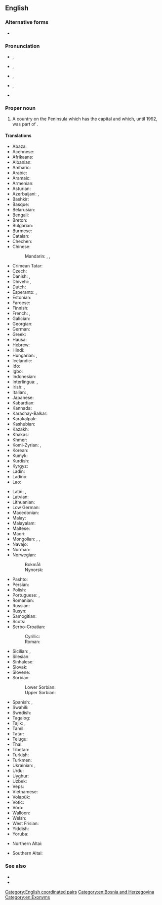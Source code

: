 ==English==
{{wikipedia}}

===Alternative forms===
* {{alter|en|BiH|Bosnia-Herzegovina|Bosnia|Bosnia and Hercegovina|Bosnia-Hercegovina|Herzeg-Bosnia}}

===Pronunciation===
* {{IPA|en|/ˈbɒzni.ə ænd ˌhɜɹtsɨɡoʊˈviːnə/}}, {{enPR|bŏz′·nē·ə and hûrts′·ə·gōv′·ĭn·ə}}
* {{IPA|en|/ˈbɒzni.ə ænd hɜɹtsɨˈɡoʊvɨnə/}}, {{enPR|bŏz′·nē·ə and hûrts′·ə·gōv′·ĭn·ə}}
* {{IPA|en|/ˈbɒzni.ə ənd ˌhɜɹtsɨɡoʊˈviːnə/}}, {{enPR|bŏz′·nē·ə ənd hûrts′·ə·gōv′·ĭn·ə}}
* {{IPA|en|/ˈbɒzni.ə ənd hɜɹtsɨˈɡoʊvɨnə/}}, {{enPR|bŏz′·nē·ə ənd hûrts′·ə·gōv′·ĭn·ə}}
* {{audio|en|En-us-Bosnia and Herzegovina.ogg|Audio (US)}}

===Proper noun===
{{en-proper noun}}

# {{senseid|en|Q225}}A country on the {{l|en|Balkan}} Peninsula which has the capital {{l|en|Sarajevo}} and which, until 1992, was part of {{l|en|Yugoslavia}}.

====Translations====
{{trans-top|id=Q225|country on the Balkan peninsula}}
* Abaza: {{t|abq|Босния-Герцеговина}}
* Acehnese: {{t|ace|Bosnia Hèrzègovina}}
* Afrikaans: {{t|af|Bosnië-Herzegowina}}
* Albanian: {{t+|sq|Bosnja dhe Hercegovina|f}}
* Amharic: {{t|am|ቦስኒያና ሄርጸጎቪና}}
* Arabic: {{t|ar|اَلْبُوسْنَة وَالْهَرْسَك|f|tr=al-būsna wa-l-harsak}}
* Aramaic: {{t|arc|ܒܘܣܢܐ ܘܗܪܬܣܓܘܒܝܢܐ}}
* Armenian: {{t|hy|Բոսնիա եւ Հերցեգովինա}}
* Asturian: {{t|ast|Bosnia y Hercegovina}}
* Azerbaijani: {{t|az|Bosniya-Herseqovina}}, {{t+|az|Bosniya və Herseqovina}}
* Bashkir: {{t|ba|Босния һәм Герцеговина}}
* Basque: {{t+|eu|Bosnia-Herzegovina}}
* Belarusian: {{t|be|Бо́снія і Герцагаві́на|f}}
* Bengali: {{t|bn|বসনিয়া ও হার্জেগোভিনা}}
* Breton: {{t|br|Bosnia ha Herzegovina}}
* Bulgarian: {{t|bg|Бо́сна и Херцего́вина|f}}
* Burmese: {{t|my|ဘော့စနီးယားနှင့်ဟာဇီဂိုဗီးနား}}
* Catalan: {{t+|ca|Bòsnia i Hercegovina|f}}
* Chechen: {{t|ce|Босни-Герцеговина}}
* Chinese:
*: Mandarin: {{qualifier|full name}} {{t+|cmn|波斯尼亞和黑塞哥維那}}, {{t+|cmn|波斯尼亚和黑塞哥维那|tr=Bōsīníyà hé Hēisāigēwéinà}}, {{qualifier|abbreviation}} {{t+|cmn|波黑|tr=Bōhēi}}
* Crimean Tatar: {{t|crh|Bosna ve Hersek}}
* Czech: {{t+|cs|Bosna a Hercegovina|f}}
* Danish: {{t+|da|Bosnien-Hercegovina}}, {{t|da|Bosnien og Hercegovina}}
* Dhivehi: {{t|dv|ބޮސްނިއާ}}, {{t+|dv|ބޮސްނިޔާ އެންޑް ހެރްޒިގޮވީނާ}}
* Dutch: {{t+|nl|Bosnië en Herzegovina}}
* Esperanto: {{t|eo|Bosnio-Hercegovino}}, {{t|eo|Bosnio kaj Hercegovino}}
* Estonian: {{t+|et|Bosnia ja Hertsegoviina}}
* Faroese: {{t|fo|Bosnia-Hersegovina}}
* Finnish: {{t+|fi|Bosnia ja Hertsegovina}}
* French: {{t+|fr|Bosnie-Herzégovine|f}}, {{qualifier|rare}} {{t+|fr|Bosnie-et-Herzégovine|f}}
* Galician: {{t+|gl|Bosnia e Hercegovina}}
* Georgian: {{t|ka|ბოსნია და ჰერცეგოვინა}}
* German: {{t+|de|Bosnien und Herzegowina|n}}
* Greek: {{t+|el|Βοσνία και Ερζεγοβίνη|f}}
* Hausa: {{t|ha|Bosnia da Herzegovina}}
* Hebrew: {{t+|he|בּוֹסְנִיָּה וְהֶרְצֶגוֹבִינָה|f|tr=bosniya v'hertsegovina}}
* Hindi: {{t|hi|बोसनिया हर्ज़ेगोविना}}
* Hungarian: {{t+|hu|Bosznia-Hercegovina}}, {{t|hu|Bosznia és Hercegovina}}
* Icelandic: {{t+|is|Bosnía og Hersegóvína}}
* Ido: {{t+|io|Bosnia e Herzegovina}}
* Igbo: {{t-needed|ig}}
* Indonesian: {{t|id|Bosnia-Herzegovina}}
* Interlingua: {{t|ia|Bosnia-Herzegovina}}, {{t|ia|Bosnia e Herzegovina}}
* Irish: {{t|ga|an [[Boisnia-Heirseagaivéin|Bhoisnia-Heirseagaivéin]]|f}}, {{t|ga|an [[Boisnia agus an Heirseagaivéin|Bhoisnia agus an Heirseagaivéin]]|f}}
* Italian: {{t|it|Bosnia-Erzegovina|f}}, {{t+|it|Bosnia ed Erzegovina|f}}
* Japanese: {{t+|ja|ボスニア・ヘルツェゴヴィナ|tr=Bosunia-Herutsegovina}}
* Kabardian: {{t|kbd|Босниерэ Герцеговинэрэ}}
* Kannada: {{t+|kn|ಬೊಸ್ನಿಯ ಮತ್ತು ಹೆರ್ಜೆಗೊವಿನ}}
* Karachay-Balkar: {{t|krc|Босния бла Герцеговина}}
* Karakalpak: {{t|kaa|Bosniya ha'm Gertsegovina}}
* Kashubian: {{t|csb|Bòsnijô ë Hercegòwina|f}}
* Kazakh: {{t|kk|Босния Герцеговина}}
* Khakas: {{t|kjh|Босния паза Герцеговина}}
* Khmer: {{t|km|បូស្នៀ និង ហេហ្សេហ្គូវីណា}}
* Komi-Zyrian: {{t|kpv|Босния да Герцеговина}}, {{t|kpv|Босния-Герцеговина}}
* Korean: {{t|ko|^보스니아 ^헤르체고비나}}
* Kumyk: {{t|kum|Босния ва Герцеговина}}
* Kurdish: {{t+|ku|Bosna-Hersek}}
* Kyrgyz: {{t|ky|Босния жана Герцеговина}}
* Ladin: {{t-needed|lld}}
* Ladino: {{t-needed|lad}}
* Lao: {{t|lo|ບົດສະນີແຮກເຊໂກວີນ}}
{{trans-mid}}
* Latin: {{t|la|Bosnia et Herzegovia}}, {{t|la|Bosnia et Herzegovina}}
* Latvian: {{t|lv|Bosnija un Hercegovina|f}}
* Lithuanian: {{t+|lt|Bosnija ir Hercegovina}}
* Low German: {{t+|nds|Bosnien-Herzegowina}}
* Macedonian: {{t+|mk|Бо́сна и Херцего́вина}}
* Malay: {{t|ms|Bosnia dan Herzegovina}}
* Malayalam: {{t|ml|ബോസ്നിയ ഹെർസെഗോവിന}}
* Maltese: {{t|mt|[[il-|Il-]][[Bożnja u Ħerzegovina]]|f}}
* Maori: {{t|mi|Pōngia-Herekōmina}}
* Mongolian: {{t|mn|Босни-Герцаговин}}, {{t|mn|Босни ба Герцеговин}}, {{t|mn|Босни ба Херцеговина}}
* Navajo: {{t|nv|Bosna dóó Hetsog bikéyah|sc=Latn}}
* Norman: {{t|nrf|Bosnie et Herzegovina|f}} {{q|Jersey}}
* Norwegian:
*: Bokmål: {{t+|nb|Bosnia-Hercegovina|n}}
*: Nynorsk: {{t+|nn|Bosnia-Hercegovina|n}}
* Pashto: {{t|ps|بوسنيا‑هرزېګووين|f|tr=bosnyā-herzogowín}}
* Persian: {{t|fa|بوسنی و هرزگوین|tr=bosni o herzegovin, bosni va herzegovin}}
* Polish: {{t+|pl|Bośnia i Hercegowina|f}}
* Portuguese: {{t+|pt|Bósnia e Herzegovina|f}}, {{t|pt|Bósnia-Herzegóvina|f}}
* Romanian: {{t+|ro|Bosnia și Herțegovina|f}}
* Russian: {{t+|ru|Бо́сния и Герцегови́на|f}}
* Rusyn: {{t|rue|Бо́снія і Герцеґови́на|f}}
* Samogitian: {{t|sgs|Bosnėjė ėr Hercuogovėna}}
* Scots: {{t|sco|Bosnie en Herzegovinae}}
* Serbo-Croatian:
*: Cyrillic: {{t|sh|Бо̏сна и Хѐрцеговина|f}}
*: Roman: {{t|sh|Bȍsna i Hèrcegovina|f}}
* Sicilian: {{t|scn|Bosnia-Erzegòvina|f}}, {{t|scn|Bosnia-Erzegovina|f}}
* Silesian: {{t|szl|Bośńa a Hercegowina|f}}
* Sinhalese: {{t|si|බොස්‍නියා සහ හර්‍සෙගොවිනා}}
* Slovak: {{t|sk|Bosna a Hercegovina|f}}
* Slovene: {{t|sl|Bósna in Hercegovína|f}}
* Sorbian:
*: Lower Sorbian: {{t|dsb|Bosniska-Hercegowinska|f}}
*: Upper Sorbian: {{t|hsb|Bosniska a Hercegowina|f}}
* Spanish: {{t+|es|Bosnia-Herzegovina|f}}, {{t+|es|Bosnia y Herzegovina|f}}
* Swahili: {{t|sw|Bosnia na Herzegovina}}
* Swedish: {{t+|sv|Bosnien och Hercegovina}}
* Tagalog: {{t|tl|Bosniya at Ersegobina}}
* Tajik: {{t|tg|Босния ва Ҳерцеговина}}, {{t|tg|Боснияу Ҳерцеговина}}
* Tamil: {{t|ta|போஸ்னியா ஹெர்ஸிகோவினா}}
* Tatar: {{t|tt|Босния һәм Герцеговина}}
* Telugu: {{t+|te|బోస్నియా మరియు హెర్జెగొవీనా}}
* Thai: {{t+|th|บอสเนียและเฮอร์เซโกวีนา}}
* Tibetan: {{t|bo|བྷོསུ་ནིཡ་དང་ཧར་ཛེ་གྷོ་ཝི་ན}}
* Turkish: {{t+|tr|Bosna-Hersek}}
* Turkmen: {{t|tk|Bosniýa we Gersegowina}}
* Ukrainian: {{t+|uk|Бо́снія і Герцегови́на|f}}, {{t|uk|Бо́снія і Герцеґови́на|f}}
* Urdu: {{t|ur|بوسنیا ہرزگووینا|tr=bosniyā harzigovīnā}}
* Uyghur: {{t|ug|بوسنىيە ۋە ھېرسېگوۋىنا}}
* Uzbek: {{t|uz|Bosniya va Gertsegovina}}
* Veps: {{t-needed|vep}}
* Vietnamese: {{t|vi|Bô-xni-a Héc-xê-gô-vi-na}}
* Volapük: {{t-needed|vo}}
* Votic: {{t-needed|vot}}
* Võro: {{t|vro|Bosnia ja Hertsegoviina}}
* Walloon: {{t|wa|Bosneye eyet Herzegovine}}
* Welsh: {{t|cy|Bosna a Hercegovina}}
* West Frisian: {{t|fy|Bosnje en Herzegovina}}
* Yiddish: {{t|yi|באָסניע און הערצעגאָווינע|f}}
* Yoruba: {{t|yo|Bọ̀síníà àti Ẹtisẹgófínà}}
{{trans-bottom}}

{{checktrans-top}}
* Northern Altai: {{t-check|atv|Босния ла Герцеговина}}
{{trans-mid}}
* Southern Altai: {{t-check|alt|Босния ла Герцеговина}}
{{trans-bottom}}

===See also===
* {{l|en|Appendix:Place names in Bosnia and Herzegovina}}
* {{list:countries of Europe/en}}{{topics|en|Countries in Europe}}

[[Category:English coordinated pairs]]
[[Category:en:Bosnia and Herzegovina]]
[[Category:en:Exonyms]]